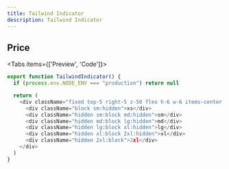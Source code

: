 ```yaml
---
title: Tailwind Indicator
description: Tailwind Indicator
---
```



## Price

<Tabs items={['Preview', 'Code']}>
    <Tab value="Preview">
        <div className="flex-row-center pt-4">
            <TailwindIndicator></TailwindIndicator>
        </div>
    </Tab>
    <Tab value="Code">
<CodeBlockWrapper>

```js title="tailwind-indicator.mdx"
export function TailwindIndicator() {
  if (process.env.NODE_ENV === "production") return null

  return (
    <div className="fixed top-5 right-5 z-50 flex h-6 w-6 items-center justify-center rounded-full bg-gray-800 p-3 font-mono text-xs text-white">
      <div className="block sm:hidden">xs</div>
      <div className="hidden sm:block md:hidden">sm</div>
      <div className="hidden md:block lg:hidden">md</div>
      <div className="hidden lg:block xl:hidden">lg</div>
      <div className="hidden xl:block 2xl:hidden">xl</div>
      <div className="hidden 2xl:block">2xl</div>
    </div>
  )
}

```
</CodeBlockWrapper>
    </Tab>
</Tabs>
